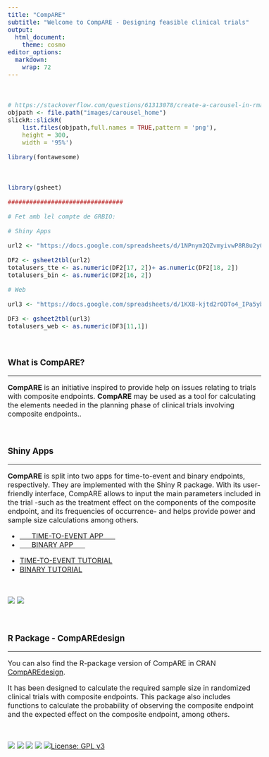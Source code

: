 --- 
title: "CompARE" 
subtitle: "Welcome to CompARE - Designing feasible clinical trials" 
output: 
  html_document: 
    theme: cosmo 
editor_options:  
  markdown:  
    wrap: 72 
--- 
 
  
```{=html} 
<style type="text/css"> 
h1.title { 
  display: none; 
} 
</style> 
``` 
```{=html} 
<style type="text/css"> 
.subtitle { 
  font-size: 36px; 
  font-weight: 500; 
  color: DarkRed; 
  text-align: center; 
} 
</style> 
``` 
```{=html} 
<style type="text/css"> 
  body{ 
  font-size: 12pt; 
} 
</style> 
``` 
```{=html} 
<head> 
<title>CompARE</title> 
</head> 
``` 
<br> 
 
```{r echo=FALSE} 
# https://stackoverflow.com/questions/61313078/create-a-carousel-in-rmarkdown 
objpath <- file.path("images/carousel_home") 
slickR::slickR( 
    list.files(objpath,full.names = TRUE,pattern = 'png'), 
    height = 300, 
    width = '95%') 
``` 
 
```{r echo=FALSE} 
library(fontawesome) 
``` 
 
<br> 
 

```{r Calling-URL, include=FALSE}

library(gsheet)

################################

# Fet amb lel compte de GRBIO:

# Shiny Apps

url2 <- "https://docs.google.com/spreadsheets/d/1NPnym2QZvmyivwP8R8u2y00KYHQJhIi0u-m9eOIRkxw/edit?usp=sharing"

DF2 <- gsheet2tbl(url2)
totalusers_tte <- as.numeric(DF2[17, 2])+ as.numeric(DF2[18, 2])
totalusers_bin <- as.numeric(DF2[16, 2])

# Web

url3 <- "https://docs.google.com/spreadsheets/d/1KX8-kjtd2rODTo4_IPa5ybvgCBGa4iJRkjtbGQSSuWM/edit?usp=sharing"

DF3 <- gsheet2tbl(url3)
totalusers_web <- as.numeric(DF3[11,1])

```


<br> 
 
### What is CompARE? 
 
<hr> 
 
**CompARE** is an initiative inspired to provide help on issues relating 
to trials with composite endpoints. **CompARE** may be used as a tool 
for calculating the elements needed in the planning phase of clinical 
trials involving composite endpoints..
 
<br> 
 
### Shiny Apps 
 
<hr> 
 
**CompARE** is split into two apps for time-to-event and binary 
endpoints, respectively. They are implemented with the Shiny R package. 
With its user-friendly interface, CompARE allows to input the main 
parameters included in the trial -such as the treatment effect on the 
components of the composite endpoint, and its frequencies of occurrence- 
and helps provide power and sample size calculations among others. <br> 
 
<ul class="pager"> 
 
<!--this is the style of the button--> 
 
<li><a href="https://www.grbio.eu/compare/CompARETimeToEvent/">      TIME-TO-EVENT 
APP      </a></li> 
 
<li><a href="https://www.grbio.eu/compare/CompAREBinary/">      BINARY 
APP      </a></li> 
 
</ul> 
 
<ul class="pager"> 
 
<!--this is the style of the button--> 
 
<li><a href="https://www.grbio.eu/compare/CompARETimeToEvent/help_Tutorial.html">TIME-TO-EVENT 
TUTORIAL</a></li> 
 
<li><a href="https://www.grbio.eu/compare/CompAREBinary/Help-Tutorial.html">BINARY 
TUTORIAL</a></li> 
 
</ul> 
 
<br> 

![](https://img.shields.io/badge/Total Users Binary App-`r totalusers_tte`-blue)
![](https://img.shields.io/badge/Total Users Time to Event App-`r totalusers_bin`-blue)

<br>
 
### R Package - CompAREdesign 
 
<hr> 
 
You can also find the R-package version of CompARE in CRAN 
[CompAREdesign](https://cran.r-project.org/web/packages/CompAREdesign/index.html). 
 
It has been designed to calculate the required sample size in randomized 
clinical trials with composite endpoints. This package also includes 
functions to calculate the probability of observing the composite 
endpoint and the expected effect on the composite endpoint, among 
others. 
 
<br> 
 
[![](https://cranlogs.r-pkg.org/badges/grand-total/CompAREdesign)](https://cran.rstudio.com/web/packages/CompAREdesign/index.html)
[![](https://cranlogs.r-pkg.org/badges/CompAREdesign)](https://cran.rstudio.com/web/packages/CompAREdesign/index.html)
[![](https://img.shields.io/cran/v/CompAREdesign)](https://cran.rstudio.com/web/packages/CompAREdesign/index.html)
[![](https://badges.cranchecks.info/flavor/windows/CompAREdesign.svg)](https://cran.rstudio.com/web/checks/check_results_CompAREdesign.html)
[![License: GPL
v3](https://img.shields.io/badge/License-GPLv3-blue.svg)](https://www.gnu.org/licenses/gpl-3.0)

          
<!--![](https://img.shields.io/badge/Total Users Website-`r totalusers_web`-blue)-->



 
